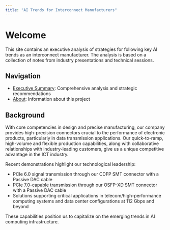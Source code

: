 ```yaml
---
title: "AI Trends for Interconnect Manufacturers"
---
```


# Welcome

This site contains an executive analysis of strategies for following key AI trends as an interconnect manufacturer. The analysis is based on a collection of notes from industry presentations and technical sessions.

## Navigation

- [Executive Summary](EXEC_REPORT.qmd): Comprehensive analysis and strategic recommendations
- [About](about.qmd): Information about this project

## Background

With core competencies in design and precise manufacturing, our company provides high-precision connectors crucial to the performance of electronic products, particularly in data transmission applications. Our quick-to-ramp, high-volume and flexible production capabilities, along with collaborative relationships with industry-leading customers, give us a unique competitive advantage in the ICT industry.

Recent demonstrations highlight our technological leadership:

- PCIe 6.0 signal transmission through our CDFP SMT connector with a Passive DAC cable
- PCIe 7.0-capable transmission through our OSFP-XD SMT connector with a Passive DAC cable
- Solutions supporting critical applications in telecom/high-performance computing systems and data center configurations at 112 Gbps and beyond

These capabilities position us to capitalize on the emerging trends in AI computing infrastructure.